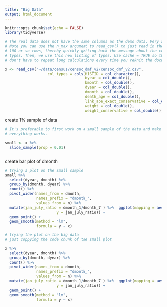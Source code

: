 ```yaml
---
title: "Big Data"
output: html_document
---
```


```r
knitr::opts_chunk$set(echo = FALSE)
library(tidyverse)
```


```r
# The real data does not have the same columns as the demo data. Very annoying!
# Note you can use the n_max argument to read_csv() to just read in the first
# 100 or so rows, thereby quickly getting back the message about the column
# types. Then, we use this new listing of types. Use cache = TRUE so that you
# don't have to repeat long calculations every time you reknit the document.

x <- read_csv("~/data/census/censoc_dmf_v2/censoc_dmf_v2.csv",
                   col_types = cols(HISTID = col_character(),
                                    byear = col_double(),
                                    bmonth = col_double(),
                                    dyear = col_double(),
                                    dmonth = col_double(),
                                    death_age = col_double(),
                                    link_abe_exact_conservative = col_double(),
                                    weight = col_double(),
                                    weight_conservative = col_double()))
```

create 1% sample of data

```r

# It's preferable to first work on a small sample of the data and make sure
# everything works.

small <- x %>% 
  slice_sample(prop = 0.01) 
  
```

create bar plot of dmonth

```r

# trying a plot on the small sample 
small %>% 
  select(dyear, dmonth) %>% 
  group_by(dmonth, dyear) %>% 
  count() %>% 
  pivot_wider(names_from = dmonth,
              names_prefix = "dmonth_",
              values_from = n) %>% 
  mutate(jan_july_ratio = dmonth_1/dmonth_7 ) %>%  ggplot(mapping = aes(x = dyear,
                       y = jan_july_ratio)) +
  geom_point() +
  geom_smooth(method = "lm",
              formula = y ~ x)
```

```r
# trying the plot on the big data
# just coppying the code chunk of the small plot 

x %>% 
  select(dyear, dmonth) %>% 
  group_by(dmonth, dyear) %>% 
  count() %>% 
  pivot_wider(names_from = dmonth,
              names_prefix = "dmonth_",
              values_from = n) %>% 
  mutate(jan_july_ratio = dmonth_1/dmonth_7 ) %>%  ggplot(mapping = aes(x = dyear,
                       y = jan_july_ratio)) +
  geom_point() +
  geom_smooth(method = "lm",
              formula = y ~ x)
```

